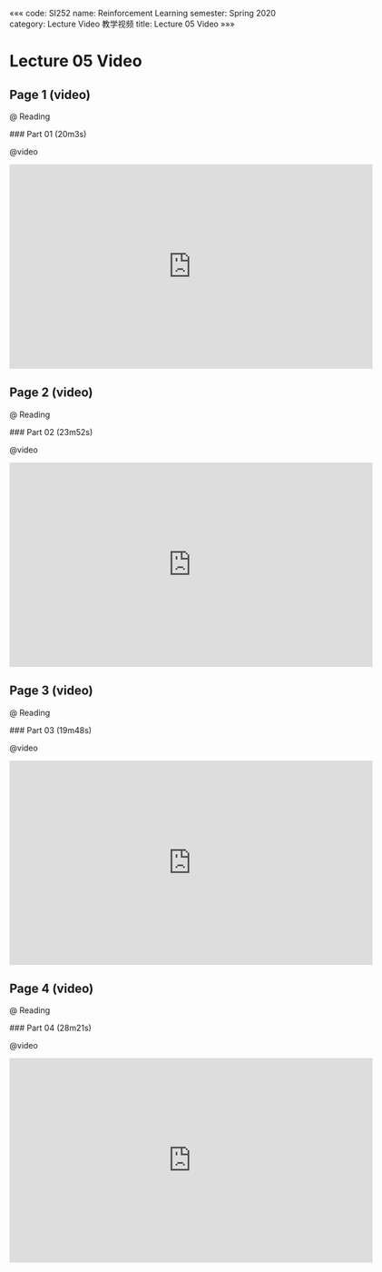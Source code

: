 «««
code: SI252
name: Reinforcement Learning
semester: Spring 2020
category: Lecture Video 教学视频
title: Lecture 05 Video
»»»

# Lecture 05 Video

## Page 1 (video)

@ Reading

<div class="markdown-body">
### Part 01 (20m3s)
</div>

@video

<iframe src="https://watchsb.com/e/uk1de5f14ec8.html" frameborder=0 marginwidth=0 marginheight=0 scrolling=no width=640 height=360 allowfullscreen></iframe>


## Page 2 (video)

@ Reading

<div class="markdown-body">
### Part 02 (23m52s)
</div>

@video

<iframe src="https://watchsb.com/e/dm5qbry1g01x.html" frameborder=0 marginwidth=0 marginheight=0 scrolling=no width=640 height=360 allowfullscreen></iframe>


## Page 3 (video)

@ Reading

<div class="markdown-body">
### Part 03 (19m48s)
</div>

@video

<iframe src="https://watchsb.com/e/du8ss9eofhhu.html" frameborder=0 marginwidth=0 marginheight=0 scrolling=no width=640 height=360 allowfullscreen></iframe>


## Page 4 (video)

@ Reading

<div class="markdown-body">
### Part 04 (28m21s)
</div>

@video

<iframe src="https://watchsb.com/e/qz8o8exr5hem.html" frameborder=0 marginwidth=0 marginheight=0 scrolling=no width=640 height=360 allowfullscreen></iframe>


